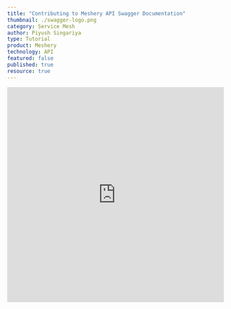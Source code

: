 ```yaml
---
title: "Contributing to Meshery API Swagger Documentation"
thumbnail: ./swagger-logo.png
category: Service Mesh
author: Piyush Singariya
type: Tutorial
product: Meshery
technology: API
featured: false
published: true
resource: true
---
```



<ResourcesWrapper> 
        <iframe className="iframe" src="https://www.youtube.com/embed/PBq7mIPnPhM"
              frameBorder="0" allow="accelerometer; autoplay; encrypted-media; gyroscope; picture-in-picture"allowFullScreen width="100%" height="500">
        </iframe>
</ResourcesWrapper>